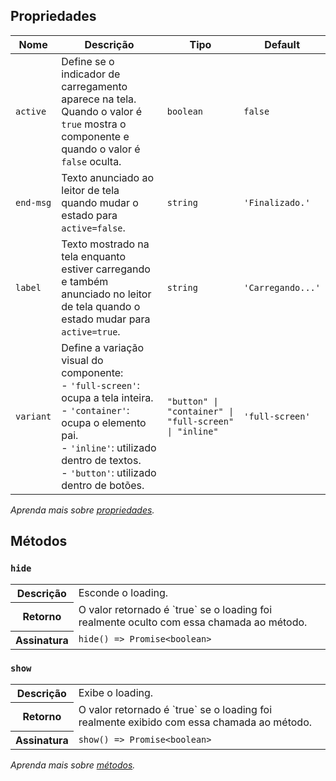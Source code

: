 
## Propriedades

| Nome | Descrição | Tipo | Default |
| ---- | --------- | ---- | ------- |
| `active`  | Define se o indicador de carregamento aparece na tela. Quando o valor é `true` mostra o componente e quando o valor é `false` oculta. | <code>boolean</code> | `false` |
| `end-msg`  | Texto anunciado ao leitor de tela quando mudar o estado para `active=false`. | <code>string</code> | `'Finalizado.'` |
| `label`  | Texto mostrado na tela enquanto estiver carregando e também anunciado no leitor de tela quando o estado mudar para `active=true`. | <code>string</code> | `'Carregando...'` |
| `variant`  | Define a variação visual do componente:<br/>- `'full-screen'`: ocupa a tela inteira.<br/>- `'container'`: ocupa o elemento pai.<br/>- `'inline'`: utilizado dentro de textos.<br/>- `'button'`: utilizado dentro de botões. | <code>"button" &#124; "container" &#124; "full-screen" &#124; "inline"</code> | `'full-screen'` |

*Aprenda mais sobre <a href="/alcance/docs/components/introducao#propriedades" class="alc-link">propriedades</a>.*

## Métodos

### `hide`

<table>
<tr>
<th>Descrição</th>
<td>Esconde o loading.</td>
</tr>
<tr>
<th>Retorno</th>
<td>O valor retornado é `true` se o loading foi realmente oculto com essa chamada ao método.</td>
</tr>
<tr>
<th>Assinatura</th>
<td><code>hide() =&gt; Promise&lt;boolean&gt;</code></td>
</tr>
</table>

### `show`

<table>
<tr>
<th>Descrição</th>
<td>Exibe o loading.</td>
</tr>
<tr>
<th>Retorno</th>
<td>O valor retornado é `true` se o loading foi realmente exibido com essa chamada ao método.</td>
</tr>
<tr>
<th>Assinatura</th>
<td><code>show() =&gt; Promise&lt;boolean&gt;</code></td>
</tr>
</table>

*Aprenda mais sobre <a href="/alcance/docs/components/introducao#métodos" class="alc-link">métodos</a>.*

